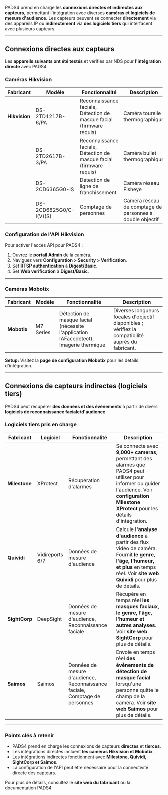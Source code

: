 PADS4 prend en charge les **connexions directes et indirectes aux capteurs**, permettant l'intégration avec diverses **caméras et logiciels de mesure d'audience**. Les capteurs peuvent se connecter **directement** via des appareils IP ou **indirectement** via **des logiciels tiers** qui interfacent avec plusieurs capteurs.

***

## **Connexions directes aux capteurs**

Les **appareils suivants ont été testés** et vérifiés par NDS pour **l'intégration directe** avec PADS4.

### **Caméras Hikvision**

| Fabricant     | Modèle                 | Fonctionnalité                                                       | Description                                              |
| ------------- | ---------------------- | -------------------------------------------------------------------- | -------------------------------------------------------- |
| **Hikvision** | DS-2TD1217B-6/PA       | Reconnaissance faciale, Détection de masque facial (firmware requis) | Caméra tourelle thermographique                          |
|               | DS-2TD2617B-3/PA       | Reconnaissance faciale, Détection de masque facial (firmware requis) | Caméra bullet thermographique                            |
|               | DS-2CD6365G0-IS        | Détection de ligne de franchissement                                 | Caméra réseau Fisheye                                    |
|               | DS-2CD6825G0/C-I(V)(S) | Comptage de personnes                                                | Caméra réseau de comptage de personnes à double objectif |

### **Configuration de l'API Hikvision**

Pour activer l'accès API pour PADS4 :

1. Ouvrez le **portail Admin** de la caméra.
2. Naviguez vers **Configuration > Security > Verification**.
3. Set **RTSP authentication** à **Digest/Basic**.
4. Set **Web verification** à **Digest/Basic**.

***

### **Caméras Mobotix**

| Fabricant   | Modèle    | Fonctionnalité                                                                        | Description                                                                                        |
| ----------- | --------- | ------------------------------------------------------------------------------------- | -------------------------------------------------------------------------------------------------- |
| **Mobotix** | M7 Series | Détection de masque facial (nécessite l'application IAFacedetect), Imagerie thermique | Diverses longueurs focales d'objectif disponibles ; vérifiez la compatibilité auprès du fabricant. |

**Setup:** Visitez la **page de configuration Mobotix** pour les détails d'intégration.

***

## **Connexions de capteurs indirectes (logiciels tiers)**

PADS4 peut récupérer **des données et des événements** à partir de divers **logiciels de reconnaissance faciale/d'audience**.

### **Logiciels tiers pris en charge**

| Fabricant     | Logiciel        | Fonctionnalité                                                              | Description                                                                                                                                                                                       |
| ------------- | --------------- | --------------------------------------------------------------------------- | ------------------------------------------------------------------------------------------------------------------------------------------------------------------------------------------------- |
| **Milestone** | XProtect        | Récupération d'alarmes                                                      | Se connecte avec **9,000+ cameras**, permettant des alarmes que PADS4 peut utiliser pour informer ou guider l'audience. Voir **configuration Milestone XProtect** pour les détails d'intégration. |
| **Quividi**   | Vidireports 6/7 | Données de mesure d'audience                                                | Calcule **l'analyse d'audience** à partir des flux vidéo de caméra. Fournit **le genre, l'âge, l'humeur, et plus** en temps réel. Voir **site web Quividi** pour plus de détails.                 |
| **SightCorp** | DeepSight       | Données de mesure d'audience, Reconnaissance faciale                        | Récupère en temps réel **les masques faciaux, le genre, l'âge, l'humeur et autres analyses**. Voir **site web SightCorp** pour plus de détails.                                                   |
| **Saimos**    | Saimos          | Données de mesure d'audience, Reconnaissance faciale, Comptage de personnes | Envoie en temps réel **des événements de détection de masque facial** lorsqu'une personne quitte le champ de la caméra. Voir **site web Saimos** pour plus de détails.                            |

***

### **Points clés à retenir**

* PADS4 prend en charge les connexions de capteurs **directes** et **tierces**.
* Les intégrations directes incluent **les caméras Hikvision et Mobotix**.
* Les intégrations indirectes fonctionnent avec **Milestone, Quividi, SightCorp et Saimos**.
* La configuration de l'API peut être nécessaire pour la connectivité directe des capteurs.

Pour plus de détails, consultez le **site web du fabricant** ou la documentation PADS4.
